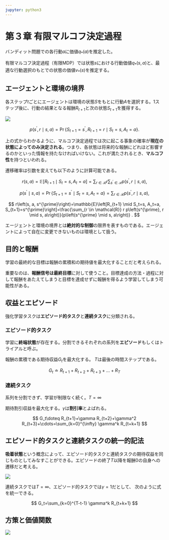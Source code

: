 ```yaml
---
jupyter: python3
---
```


# 第３章 有限マルコフ決定過程

バンディット問題での各行動$a$に価値$q_*(a)$を推定した。

有限マルコフ決定過程（有限MDP）では状態$s$における行動価値$q_*(s,a)$と、最適な行動選択のもとでの状態の価値$v_*(s)$を推定する。

## エージェントと環境の境界

各ステップ$t$ごとにエージェントは環境の状態$S$をもとに行動$A$を選択する。1ステップ後に、行動の結果となる報酬$R_{t+1}$と次の状態$S_{t+1}$を獲得する。

![](images/paste-74DCA7F3.png)

$$
p\left(s^{\prime}, r \mid s, a\right)=\operatorname{Pr}\left\{S_{t+1}=s^{\prime}, R_{t+1}=r \mid S_t=s, A_t=a\right\} .
$$

上の式からわかるように、マルコフ決定過程では次に起こる事象の確率が**現在の状態によってのみ決定される**。つまり、各状態は将来的な報酬にどれほど影響するのかといった情報を持たなければいけない。これが満たされるとき、**マルコフ性**を持つといわれる。

遷移確率は引数を変えても以下のように計算可能である。

$$
r(s, a)=\mathbb{E}\left[R_{t+1} \mid S_t=s, A_t=a\right]=\sum_{r \in \mathcal{R}} r \sum_{s^{\prime} \in \mathcal{S}} p\left(s^{\prime}, r \mid s, a\right),
$$

$$
p\left(s^{\prime} \mid s, a\right)=\operatorname{Pr}\left\{S_{t+1}=s^{\prime} \mid S_t=s, A_t=a\right\}=\sum_{r \in \mathcal{R}} p\left(s^{\prime}, r \mid s, a\right),
$$

$$
r\left(s, a, s^{\prime}\right)=\mathbb{E}\left[R_{t+1} \mid S_t=s, A_t=a, S_{t+1}=s^{\prime}\right]=\frac{\sum_{r \in \mathcal{R}} r p\left(s^{\prime}, r \mid s, a\right)}{p\left(s^{\prime} \mid s, a\right)} .
$$

エージェントと環境の境界とは**絶対的な制御**の限界を表すものである。エージェントによって自在に変更できないものは環境として扱う。

## 目的と報酬

学習の最終的な目標は報酬の累積和の期待値を最大化することだと考えられる。

重要なのは、**報酬信号は最終目標**に対して使うこと。目標達成の方法・過程に対して報酬をあたえてしまうと目標を達成せずに報酬を得るよう学習してしまう可能性がある。

## 収益とエピソード

強化学習タスクは**エピソード的タスク**と**連続タスク**に分類される。

### エピソード的タスク

学習に**終端状態**が存在する。分割できるそれぞれの系列を**エピソード**もしくはトライアルと呼ぶ。

報酬の累積である期待収益$G_t$を最大化する。 $T$は最後の時間ステップである。

$$
G_t \doteq R_{t+1}+R_{t+2}+R_{t+3}+\dots+R_T
$$

### 連続タスク

系列を分割できず、学習が制限なく続く。$T=\infty$

期待割引収益を最大化する。$\gamma$は**割引率**とよばれる。

$$
G_t\doteq R_{t+1}+\gamma R_{t+2}+\gamma^2 R_{t+3}+\cdots=\sum_{k=0}^{\infty} \gamma^k R_{t+k+1}
$$

## エピソード的タスクと連続タスクの統一的記法

**吸着状態**という概念によって、エピソード的タスクと連続タスクの期待収益を同じものとしてみなすことができる。エピソードの終了$T$以降を報酬0の自身への遷移だと考える。

![](images/paste-805051E4.png)

連続タスクでは$T=\infty$、エピソード的タスクでは$\gamma=1$だとして、 次のように式を統一できる。

$$
G_t=\sum_{k=0}^{T-t-1} \gamma^k R_{t+k+1}
$$

## 方策と価値関数

![](images/paste-C3F14B56.png)
